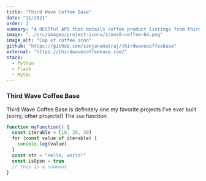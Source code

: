 ```yaml
---
title: "Third Wave Coffee Base"
date: "11/2021"
order: 1
summary: "A RESTful API that details coffee product listings from third wave coffee roasters based in Northern California."
image: "../src/images/project-icons/icons8-coffee-64.png"
image_alt: "Cup of coffee icon"
github: "https://github.com/sanjananatraj/thirdwavecoffeebase"
external: "https://thirdwavecoffeebase.com/"
stack:
  - Python
  - Flask
  - MySQL
---
```


### Third Wave Coffee Base

Third Wave Coffee Base is definitely one my favorite projects I've ever built (sorry, other projects!)
The `sum` function

```javascript
function myFunction() {
  const iterable = [10, 20, 30]
  for (const value of iterable) {
    console.log(value)
  }
  const str = "Hello, world!"
  const isOpen = true
  // this is a comment
}
```
